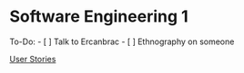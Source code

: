 = Software Engineering 1 =

To-Do:
- [ ] Talk to Ercanbrac
- [ ] Ethnography on someone


[[User Stories]]
